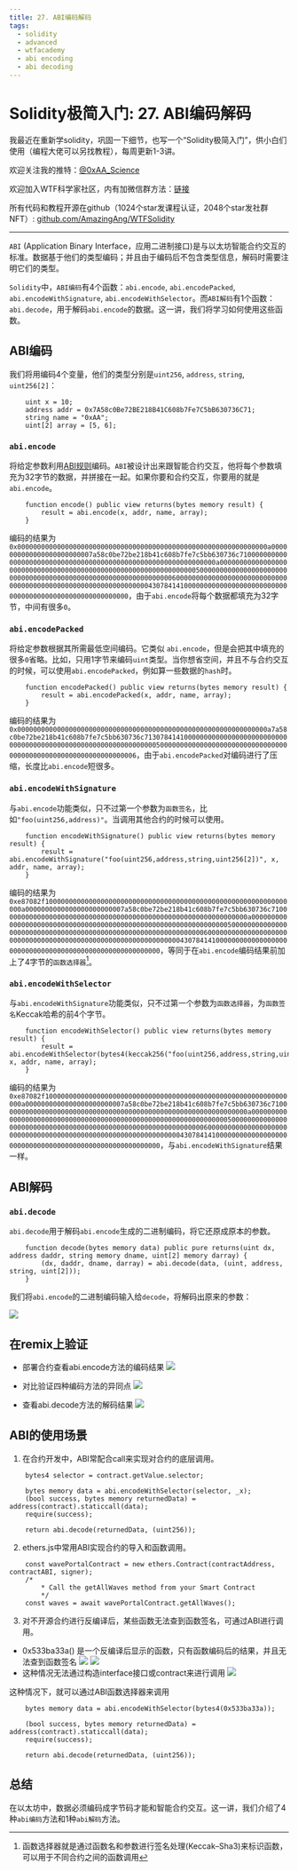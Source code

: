 ```yaml
---
title: 27. ABI编码解码
tags:
  - solidity
  - advanced
  - wtfacademy
  - abi encoding
  - abi decoding
---
```


# Solidity极简入门: 27. ABI编码解码
<QuizProgress lessonId={SOLIDITY_ADVANCED_LESSON_ID_12} />

我最近在重新学solidity，巩固一下细节，也写一个“Solidity极简入门”，供小白们使用（编程大佬可以另找教程），每周更新1-3讲。

欢迎关注我的推特：[@0xAA_Science](https://twitter.com/0xAA_Science)

欢迎加入WTF科学家社区，内有加微信群方法：[链接](https://discord.gg/5akcruXrsk)

所有代码和教程开源在github（1024个star发课程认证，2048个star发社群NFT）: [github.com/AmazingAng/WTFSolidity](https://github.com/AmazingAng/WTFSolidity)

-----

`ABI` (Application Binary Interface，应用二进制接口)是与以太坊智能合约交互的标准。数据基于他们的类型编码；并且由于编码后不包含类型信息，解码时需要注明它们的类型。

`Solidity`中，`ABI编码`有4个函数：`abi.encode`, `abi.encodePacked`, `abi.encodeWithSignature`, `abi.encodeWithSelector`。而`ABI解码`有1个函数：`abi.decode`，用于解码`abi.encode`的数据。这一讲，我们将学习如何使用这些函数。

## ABI编码

我们将用编码4个变量，他们的类型分别是`uint256`, `address`, `string`, `uint256[2]`：
```solidity
    uint x = 10;
    address addr = 0x7A58c0Be72BE218B41C608b7Fe7C5bB630736C71;
    string name = "0xAA";
    uint[2] array = [5, 6]; 
```

### `abi.encode`
将给定参数利用[ABI规则](https://learnblockchain.cn/docs/solidity/abi-spec.html)编码。`ABI`被设计出来跟智能合约交互，他将每个参数填充为32字节的数据，并拼接在一起。如果你要和合约交互，你要用的就是`abi.encode`。
```solidity
    function encode() public view returns(bytes memory result) {
        result = abi.encode(x, addr, name, array);
    }
```
编码的结果为`0x000000000000000000000000000000000000000000000000000000000000000a0000000000000000000000007a58c0be72be218b41c608b7fe7c5bb630736c7100000000000000000000000000000000000000000000000000000000000000a00000000000000000000000000000000000000000000000000000000000000005000000000000000000000000000000000000000000000000000000000000000600000000000000000000000000000000000000000000000000000000000000043078414100000000000000000000000000000000000000000000000000000000`，由于`abi.encode`将每个数据都填充为32字节，中间有很多`0`。

### `abi.encodePacked`
将给定参数根据其所需最低空间编码。它类似 `abi.encode`，但是会把其中填充的很多`0`省略。比如，只用1字节来编码`uint`类型。当你想省空间，并且不与合约交互的时候，可以使用`abi.encodePacked`，例如算一些数据的`hash`时。

```solidity
    function encodePacked() public view returns(bytes memory result) {
        result = abi.encodePacked(x, addr, name, array);
    }
```
编码的结果为`0x000000000000000000000000000000000000000000000000000000000000000a7a58c0be72be218b41c608b7fe7c5bb630736c713078414100000000000000000000000000000000000000000000000000000000000000050000000000000000000000000000000000000000000000000000000000000006`，由于`abi.encodePacked`对编码进行了压缩，长度比`abi.encode`短很多。

### `abi.encodeWithSignature`
与`abi.encode`功能类似，只不过第一个参数为`函数签名`，比如`"foo(uint256,address)"`。当调用其他合约的时候可以使用。
```solidity
    function encodeWithSignature() public view returns(bytes memory result) {
        result = abi.encodeWithSignature("foo(uint256,address,string,uint256[2])", x, addr, name, array);
    }
```
编码的结果为`0xe87082f1000000000000000000000000000000000000000000000000000000000000000a0000000000000000000000007a58c0be72be218b41c608b7fe7c5bb630736c7100000000000000000000000000000000000000000000000000000000000000a00000000000000000000000000000000000000000000000000000000000000005000000000000000000000000000000000000000000000000000000000000000600000000000000000000000000000000000000000000000000000000000000043078414100000000000000000000000000000000000000000000000000000000`，等同于在`abi.encode`编码结果前加上了4字节的`函数选择器`[^说明]。
[^说明]: 函数选择器就是通过函数名和参数进行签名处理(Keccak–Sha3)来标识函数，可以用于不同合约之间的函数调用

### `abi.encodeWithSelector`
与`abi.encodeWithSignature`功能类似，只不过第一个参数为`函数选择器`，为`函数签名`Keccak哈希的前4个字节。

```solidity
    function encodeWithSelector() public view returns(bytes memory result) {
        result = abi.encodeWithSelector(bytes4(keccak256("foo(uint256,address,string,uint256[2])")), x, addr, name, array);
    }
```

编码的结果为`0xe87082f1000000000000000000000000000000000000000000000000000000000000000a0000000000000000000000007a58c0be72be218b41c608b7fe7c5bb630736c7100000000000000000000000000000000000000000000000000000000000000a00000000000000000000000000000000000000000000000000000000000000005000000000000000000000000000000000000000000000000000000000000000600000000000000000000000000000000000000000000000000000000000000043078414100000000000000000000000000000000000000000000000000000000`，与`abi.encodeWithSignature`结果一样。

## ABI解码
### `abi.decode`
`abi.decode`用于解码`abi.encode`生成的二进制编码，将它还原成原本的参数。

```solidity
    function decode(bytes memory data) public pure returns(uint dx, address daddr, string memory dname, uint[2] memory darray) {
        (dx, daddr, dname, darray) = abi.decode(data, (uint, address, string, uint[2]));
    }
```
我们将`abi.encode`的二进制编码输入给`decode`，将解码出原来的参数：

![](https://images.mirror-media.xyz/publication-images/jboRaaq0U57qVYjmsOgbv.png?height=408&width=624)

## 在remix上验证
- 部署合约查看abi.encode方法的编码结果
![](./img/27-1.png)

- 对比验证四种编码方法的异同点
![](./img/27-2.png)

- 查看abi.decode方法的解码结果
![](./img/27-3.png)

## ABI的使用场景
1. 在合约开发中，ABI常配合call来实现对合约的底层调用。
```solidity  
    bytes4 selector = contract.getValue.selector;

    bytes memory data = abi.encodeWithSelector(selector, _x);
    (bool success, bytes memory returnedData) = address(contract).staticcall(data);
    require(success);

    return abi.decode(returnedData, (uint256));
```
2. ethers.js中常用ABI实现合约的导入和函数调用。
```solidity
    const wavePortalContract = new ethers.Contract(contractAddress, contractABI, signer);
    /*
        * Call the getAllWaves method from your Smart Contract
        */
    const waves = await wavePortalContract.getAllWaves();
```
3. 对不开源合约进行反编译后，某些函数无法查到函数签名，可通过ABI进行调用。
- 0x533ba33a() 是一个反编译后显示的函数，只有函数编码后的结果，并且无法查到函数签名
![](./img/27-4.png)
![](./img/27-5.png)
- 这种情况无法通过构造interface接口或contract来进行调用
![](./img/27-6.png)

这种情况下，就可以通过ABI函数选择器来调用
```solidity
    bytes memory data = abi.encodeWithSelector(bytes4(0x533ba33a));

    (bool success, bytes memory returnedData) = address(contract).staticcall(data);
    require(success);

    return abi.decode(returnedData, (uint256));
```

## 总结
在以太坊中，数据必须编码成字节码才能和智能合约交互。这一讲，我们介绍了4种`abi编码`方法和1种`abi解码`方法。

<QuizForm lessonId={SOLIDITY_ADVANCED_LESSON_ID_12} />